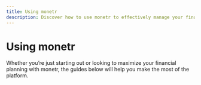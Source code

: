 ```yaml
---
title: Using monetr
description: Discover how to use monetr to effectively manage your finances. Explore guides on setting up your account, managing recurring expenses, creating funding schedules, planning savings goals, and customizing your budget.
---
```



# Using monetr

Whether you’re just starting out or looking to maximize your financial planning with monetr, the guides below will help you make the most of the platform.

<Cards>
  <Cards.Card
    title="Getting Started"
    description="Set up your monetr account, link bank accounts, or create a manual budget."
    href="/documentation/use/getting_started"
  />
  <Cards.Card
    title="Setting Up Funding Schedules"
    description="Explore how funding schedules help you allocate funds consistently and predictably."
    href="/documentation/use/funding_schedule"
  />
  <Cards.Card
    title="Managing Expenses"
    description="Learn how to track and optimize recurring expenses."
    href="/documentation/use/expense"
  />
  <Cards.Card
    title="Planning for Goals"
    description="Discover how to set and achieve savings goals with monetr."
    href="/documentation/use/goal"
  />
</Cards>
